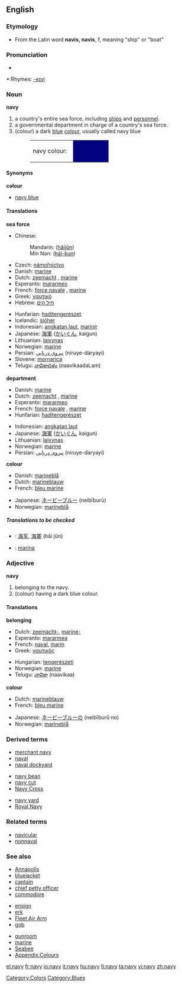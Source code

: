 {{wikipedia}}
==English==

===Etymology===
*From the Latin word '''navis, navis''', f, meaning "ship" or "boat"

===Pronunciation===
*{{audio|en-us-navy.ogg|Audio (US)}}

*:Rhymes: [[Rhymes:English:-eɪvi|-eɪvi]]

===Noun===
'''navy'''

# a country's entire sea force, including [[ship]]s and [[personnel]].
# a governmental department in charge of a country's sea force.
# (colour) a dark [[blue]] [[color|colour]], usually called navy blue
#:<table><tr><td>navy colour: &nbsp;</td><td bgcolor="#000080" width="80">&nbsp; </td></tr></table>

====Synonyms====
'''colour'''
*[[navy blue]]

====Translations====
'''sea force'''
{{top}}
*Chinese:
*:Mandarin: {{zh-ts|海軍|海军}} ([[hǎijūn]])
*:Min Nan: {{zh-ts|海軍|海军}} ([[hái-kun]])
*Czech: [[námořnictvo]] {{n}}
*Danish: [[marine]]
*Dutch: [[zeemacht]] {{f}}, [[marine]] {{f}}
*Esperanto: [[mararmeo]]
*French: [[force navale]] {{f}}, [[marine]] {{f}}
*Greek: [[ναυτικό]] {{n}}
*Hebrew: [[חיל הים]] {{m}}
{{mid}}
*Hunfarian: [[haditengerészet]]
*Icelandic: [[sjóher]] {{m}}
*Indonesian: [[angkatan laut]], [[marinir]]
*Japanese: [[海軍]] ([[かいぐん]], kaigun)
*Lithuanian: [[laivynas]] {{m}}
*Norwegian: [[marine]] {{m}}
*Persian: [[نیروی دریایی]]  (niruye-daryayi)
*Slovene: [[mornarica]] {{f}}
*Telugu: [[నావికాదళం]] (naavikaadaLam)
{{bottom}}

'''department'''
{{top}}
*Danish: [[marine]]
*Dutch: [[zeemacht]] {{f}}, [[marine]] {{f}}
*Esperanto: [[mararmeo]]
*French: [[force navale]] {{f}}, [[marine]] {{f}}
*Hunfarian: [[haditengerészet]]
{{mid}}
*Indonesian: [[angkatan laut]]
*Japanese: [[海軍]] ([[かいぐん]], kaigun)
*Lithuanian: [[laivynas]] {{m}}
*Norwegian: [[marine]] {{m}}
*Persian: [[نیروی دریایی]]  (niruye-daryayi)
{{bottom}}

'''colour'''
{{top}}
*Danish: [[marineblå]]
*Dutch: [[marineblauw]] {{n}}
*French: [[bleu marine]] {{m}}
{{mid}}
*Japanese: [[ネービーブルー]] (neibīburū)
*Norwegian: [[marineblå]]
{{bottom}}

=====Translations to be checked=====
{{checktrans}}
<!--Remove this section once all of the translations below have been moved into the tables above.-->
*{{ttbc|Chinese}}: [[海军]], [[海軍]] (hǎi jūn)
*{{ttbc|Spanish}}: [[marina]] {{f}}

===Adjective===
'''navy'''

# belonging to the navy.
# (colour) having a dark blue colour.

====Translations====
'''belonging'''
{{top}}
*Dutch: [[zeemacht-]], [[marine-]]
*Esperanto: [[mararmea]]
*French: [[naval]], [[marin]]
*Greek: [[ναυτικός]]
{{mid}}
*Hungarian: [[tengerészeti]]
*Norwegian: [[marine]]
*Telugu: [[నావికా]] (naavikaa)
{{bottom}}

'''colour'''
{{top}}
*Dutch: [[marineblauw]]
*French: [[bleu marine]]
{{mid}}
*Japanese: [[ネービーブルー]]の (neibīburū no)
*Norwegian: [[marineblå]]
{{bottom}}

===Derived terms===
{{top3}}
*[[merchant navy]]
*[[naval]]
*[[naval dockyard]]
{{mid3}}
*[[navy bean]]
*[[navy cut]]
*[[Navy Cross]]
{{mid3}}
*[[navy yard]]
*[[Royal Navy]]
{{bottom}}

===Related terms===
*[[navicular]]
*[[nonnaval]]

===See also===
{{top3}}
*[[Annapolis]]
*[[bluejacket]]
*[[captain]]
*[[chief petty officer]]
*[[commodore]]
{{mid3}}
*[[ensign]]
*[[erk]]
*[[Fleet Air Arm]]
*[[gob]]
{{mid3}}
*[[gunroom]]
*[[marine]]
*[[Seabee]]
*[[Wiktionary_Appendix:Colours|Appendix:Colours]]
{{bottom}}

[[Category:Colors]]
[[Category:Blues]]

[[el:navy]]
[[fr:navy]]
[[io:navy]]
[[it:navy]]
[[hu:navy]]
[[fi:navy]]
[[ta:navy]]
[[vi:navy]]
[[zh:navy]]
